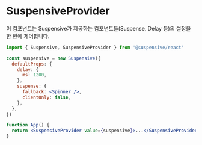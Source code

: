 # SuspensiveProvider

이 컴포넌트는 Suspensive가 제공하는 컴포넌트들(Suspense, Delay 등)의 설정을 한 번에 제어합니다.

```jsx /SuspensiveProvider/ /Suspensive/
import { Suspensive, SuspensiveProvider } from '@suspensive/react'

const suspensive = new Suspensive({
  defaultProps: {
    delay: {
      ms: 1200,
    },
    suspense: {
      fallback: <Spinner />,
      clientOnly: false,
    },
  },
})

function App() {
  return <SuspensiveProvider value={suspensive}>...</SuspensiveProvider>
}
```
